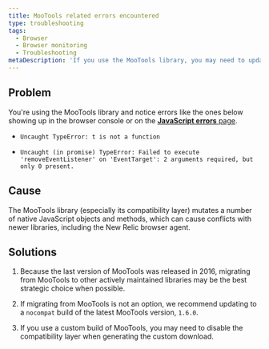```yaml
---
title: MooTools related errors encountered
type: troubleshooting
tags:
  - Browser
  - Browser monitoring
  - Troubleshooting
metaDescription: 'If you use the MooTools library, you may need to update to the nocompat build of MooTools version 1.6.0 to address conflicts.'
---
```


## Problem

You're using the MooTools library and notice errors like the ones below showing up in the browser console or on the [**JavaScript errors** page](/docs/browser/new-relic-browser/browser-pro-features/js-errors-dashboard-examining-errors-over-time).

- `Uncaught TypeError: t is not a function`

- `Uncaught (in promise) TypeError: Failed to execute 'removeEventListener' on 'EventTarget': 2 arguments required, but only 0 present.`

## Cause

The MooTools library (especially its compatibility layer) mutates a number of native JavaScript objects and methods, which can cause conflicts with newer libraries, including the New Relic browser agent.

## Solutions

1. Because the last version of MooTools was released in 2016, migrating from MooTools to other actively maintained libraries may be the best strategic choice when possible.

2. If migrating from MooTools is not an option, we recommend updating to a `nocompat` build of the latest MooTools version, `1.6.0`.

3. If you use a custom build of MooTools, you may need to disable the compatibility layer when generating the custom download.